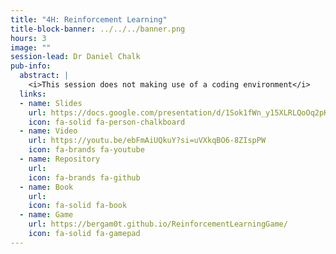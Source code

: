 ```yaml
---
title: "4H: Reinforcement Learning"
title-block-banner: ../../../banner.png
hours: 3
image: ""
session-lead: Dr Daniel Chalk
pub-info:
  abstract: |
    <i>This session does not making use of a coding environment</i>
  links:
  - name: Slides
    url: https://docs.google.com/presentation/d/1Sok1fWn_y15XLRLQoOq2pKiTX6TG3LDgNkSKhFq6us0/edit?usp=sharing
    icon: fa-solid fa-person-chalkboard
  - name: Video
    url: https://youtu.be/ebFmAiUQkuY?si=uVXkqBO6-8ZIspPW
    icon: fa-brands fa-youtube
  - name: Repository
    url:
    icon: fa-brands fa-github
  - name: Book
    url:
    icon: fa-solid fa-book
  - name: Game
    url: https://bergam0t.github.io/ReinforcementLearningGame/
    icon: fa-solid fa-gamepad
---
```

